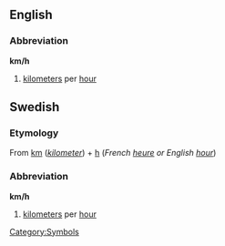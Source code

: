 ==English==
===Abbreviation===
'''km/h'''
#[[kilometers]] per [[hour]]

==Swedish==
===Etymology===
From [[km]] (''[[kilometer]]'') + [[h]] (''French [[heure]] or English [[hour]]'')

===Abbreviation===
'''km/h'''
#[[kilometers]] per [[hour]]

[[Category:Symbols]]